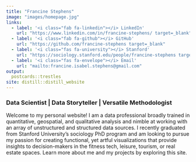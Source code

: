 ```yaml
---
title: "Francine Stephens"
image: "images/homepage.jpg"
links:
  - label: '<i class="fab fa-linkedin"></i> LinkedIn'
    url: "https://www.linkedin.com/in/francine-stephens/ target=_blank"
  - label: '<i class="fab fa-github"></i> GitHub'
    url: "https://github.com/francine-stephens target=_blank"
  - label: '<i class="fas fa-university"></i> Stanford'
    url: "https://sociology.stanford.edu/people/francine-stephens target=_blank"    
  - label: '<i class="fas fa-envelope"></i> Email'
    url: "mailto:francine.isabel.stephens@gmail.com"
output:
  postcards::trestles
site: distill::distill_website
---
```

<!-- Google tag (gtag.js) -->
<script async src="https://www.googletagmanager.com/gtag/js?id=G-Z5FMF0LVZS"></script>
<script>
  window.dataLayer = window.dataLayer || [];
  function gtag(){dataLayer.push(arguments);}
  gtag('js', new Date());

  gtag('config', 'G-Z5FMF0LVZS');
</script>

### Data Scientist | Data Storyteller | Versatile Methodologist

Welcome to my personal website!  I am a data professional broadly trained in quantitative, geospatial, and qualitative analysis and nimble at working with an array of unstructured and structured data sources. I recently graduated from Stanford University's sociology PhD program and am looking to pursue my passion for creating functional, yet artful visualizations that provide insights to decision-makers in the fitness tech, leisure, tourism, or real estate spaces. Learn more about me and my projects by exploring this site.
